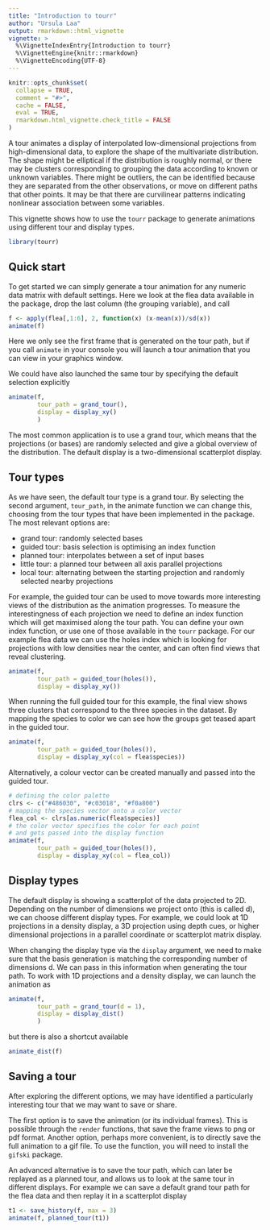 ```yaml
---
title: "Introduction to tourr"
author: "Ursula Laa"
output: rmarkdown::html_vignette
vignette: >
  %\VignetteIndexEntry{Introduction to tourr}
  %\VignetteEngine{knitr::rmarkdown}
  %\VignetteEncoding{UTF-8}
---
```


```r
knitr::opts_chunk$set(
  collapse = TRUE,
  comment = "#>",
  cache = FALSE,
  eval = TRUE,
  rmarkdown.html_vignette.check_title = FALSE
)
```

A tour animates a display of interpolated low-dimensional projections from high-dimensional data, to explore the shape of the multivariate distribution. The shape might be elliptical if the distribution is roughly normal, or there may be clusters corresponding to grouping the data according to known or unknown variables. There might be outliers, the can be identified because they are separated from the other observations, or move on different paths that other points. It may be that there are curvilinear patterns indicating nonlinear association between some variables.

This vignette shows how to use the `tourr` package to generate animations using different tour and display types.

```r
library(tourr)
```


## Quick start

To get started we can simply generate a tour animation for any numeric data matrix with default settings. Here we look at the flea data available in the package, drop the last column (the grouping variable), and call

```r
f <- apply(flea[,1:6], 2, function(x) (x-mean(x))/sd(x))
animate(f)
```

Here we only see the first frame that is generated on the tour path, but if you call `animate` in your console you will launch a tour animation that you can view in your graphics window.

We could have also launched the same tour by specifying the default selection explicitly

```r
animate(f,
        tour_path = grand_tour(),
        display = display_xy()
        )
```

The most common application is to use a grand tour, which means that the projections (or bases) are randomly selected and give a global overview of the distribution. The default display is a two-dimensional scatterplot display.

## Tour types

As we have seen, the default tour type is a grand tour. By selecting the second argument, `tour_path`, in the animate function we can change this, choosing from the tour types that have been implemented in the package. The most relevant options are:

- grand tour: randomly selected bases
- guided tour: basis selection is optimising an index function
- planned tour: interpolates between a set of input bases
- little tour: a planned tour between all axis parallel projections
- local tour: alternating between the starting projection and randomly selected nearby projections

For example, the guided tour can be used to move towards more interesting views of the distribution as the animation progresses. To measure the interestingness of each projection we need to define an index function which will get maximised along the tour path. You can define your own index function, or use one of those available in the `tourr` package. For our example flea data we can use the holes index which is looking for projections with low densities near the center, and can often find views that reveal clustering.

```r
animate(f,
        tour_path = guided_tour(holes()),
        display = display_xy())
```


When running the full guided tour for this example, the final view shows three clusters that correspond to the three species in the dataset. By mapping the species to color we can see how the groups get teased apart in the guided tour.

```r
animate(f,
        tour_path = guided_tour(holes()),
        display = display_xy(col = flea$species))
```

Alternatively, a colour vector can be created manually and passed into the guided tour.

```r
# defining the color palette
clrs <- c("#486030", "#c03018", "#f0a800")
# mapping the species vector onto a color vector
flea_col <- clrs[as.numeric(flea$species)]
# the color vector specifies the color for each point
# and gets passed into the display function
animate(f,
        tour_path = guided_tour(holes()),
        display = display_xy(col = flea_col))
```


## Display types

The default display is showing a scatterplot of the data projected to 2D. Depending on the number of dimensions we project onto (this is called d), we can choose different display types. For example, we could look at 1D projections in a density display, a 3D projection using depth cues, or higher dimensional projections in a parallel coordinate or scatterplot matrix display.

When changing the display type via the `display` argument, we need to make sure that the basis generation is matching the corresponding number of dimensions d. We can pass in this information when generating the tour path. To work with 1D projections and a density display, we can launch the animation as

```r
animate(f,
        tour_path = grand_tour(d = 1),
        display = display_dist()
        )
```

but there is also a shortcut available

```r
animate_dist(f)
```

## Saving a tour

After exploring the different options, we may have identified a particularly interesting tour that we may want to save or share.

The first option is to save the animation (or its individual frames). This is possible through the `render` functions, that save the frame views to png or pdf format. Another option, perhaps more convenient, is to directly save the full animation to a gif file. To use the function, you will need to install the `gifski` package.

An advanced alternative is to save the tour path, which can later be replayed as a planned tour, and allows us to look at the same tour in different displays. For example we can save a default grand tour path for the flea data and then replay it in a scatterplot display

```r
t1 <- save_history(f, max = 3)
animate(f, planned_tour(t1))
```

